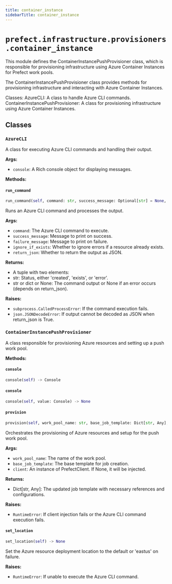 ```yaml
---
title: container_instance
sidebarTitle: container_instance
---
```


# `prefect.infrastructure.provisioners.container_instance`



This module defines the ContainerInstancePushProvisioner class, which is responsible for provisioning
infrastructure using Azure Container Instances for Prefect work pools.

The ContainerInstancePushProvisioner class provides methods for provisioning infrastructure and
interacting with Azure Container Instances.

Classes:
    AzureCLI: A class to handle Azure CLI commands.
    ContainerInstancePushProvisioner: A class for provisioning infrastructure using Azure Container Instances.



## Classes

### `AzureCLI` <sup><a href="https://github.com/PrefectHQ/prefect/blob/main/src/prefect/infrastructure/provisioners/container_instance.py#L47" target="_blank"><Icon icon="github" style="width: 14px; height: 14px;" /></a></sup>


A class for executing Azure CLI commands and handling their output.

**Args:**
- `console`: A Rich console object for displaying messages.


**Methods:**

#### `run_command` <sup><a href="https://github.com/PrefectHQ/prefect/blob/main/src/prefect/infrastructure/provisioners/container_instance.py#L62" target="_blank"><Icon icon="github" style="width: 14px; height: 14px;" /></a></sup>

```python
run_command(self, command: str, success_message: Optional[str] = None, failure_message: Optional[str] = None, ignore_if_exists: bool = False, return_json: bool = False) -> str | dict[str, Any] | None
```

Runs an Azure CLI command and processes the output.

**Args:**
- `command`: The Azure CLI command to execute.
- `success_message`: Message to print on success.
- `failure_message`: Message to print on failure.
- `ignore_if_exists`: Whether to ignore errors if a resource already exists.
- `return_json`: Whether to return the output as JSON.

**Returns:**
- A tuple with two elements:
- str: Status, either 'created', 'exists', or 'error'.
- str or dict or None: The command output or None if an error occurs (depends on return_json).

**Raises:**
- `subprocess.CalledProcessError`: If the command execution fails.
- `json.JSONDecodeError`: If output cannot be decoded as JSON when return_json is True.


### `ContainerInstancePushProvisioner` <sup><a href="https://github.com/PrefectHQ/prefect/blob/main/src/prefect/infrastructure/provisioners/container_instance.py#L130" target="_blank"><Icon icon="github" style="width: 14px; height: 14px;" /></a></sup>


A class responsible for provisioning Azure resources and setting up a push work pool.


**Methods:**

#### `console` <sup><a href="https://github.com/PrefectHQ/prefect/blob/main/src/prefect/infrastructure/provisioners/container_instance.py#L168" target="_blank"><Icon icon="github" style="width: 14px; height: 14px;" /></a></sup>

```python
console(self) -> Console
```

#### `console` <sup><a href="https://github.com/PrefectHQ/prefect/blob/main/src/prefect/infrastructure/provisioners/container_instance.py#L172" target="_blank"><Icon icon="github" style="width: 14px; height: 14px;" /></a></sup>

```python
console(self, value: Console) -> None
```

#### `provision` <sup><a href="https://github.com/PrefectHQ/prefect/blob/main/src/prefect/infrastructure/provisioners/container_instance.py#L857" target="_blank"><Icon icon="github" style="width: 14px; height: 14px;" /></a></sup>

```python
provision(self, work_pool_name: str, base_job_template: Dict[str, Any], client: Optional['PrefectClient'] = None) -> Dict[str, Any]
```

Orchestrates the provisioning of Azure resources and setup for the push work pool.

**Args:**
- `work_pool_name`: The name of the work pool.
- `base_job_template`: The base template for job creation.
- `client`: An instance of PrefectClient. If None, it will be injected.

**Returns:**
- Dict[str, Any]: The updated job template with necessary references and configurations.

**Raises:**
- `RuntimeError`: If client injection fails or the Azure CLI command execution fails.


#### `set_location` <sup><a href="https://github.com/PrefectHQ/prefect/blob/main/src/prefect/infrastructure/provisioners/container_instance.py#L175" target="_blank"><Icon icon="github" style="width: 14px; height: 14px;" /></a></sup>

```python
set_location(self) -> None
```

Set the Azure resource deployment location to the default or 'eastus' on failure.

**Raises:**
- `RuntimeError`: If unable to execute the Azure CLI command.

